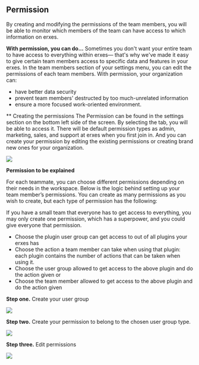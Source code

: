 ## Permission 

By creating and modifying the permissions of the team members, you will be able to monitor which members of the team can have access to which information on erxes.

**With permission, you can do...**
Sometimes you don't want your entire team to have access to everything within erxes— that's why we've made it easy to give certain team members access to specific data and features in your erxes. In the team members section of your settings menu, you can edit the permissions of each team members. With permission, your organization can:
- have better data security
- prevent team members' destructed by too much-unrelated information
- ensure a more focused work-oriented environment.

** Creating the permissions
The Permission can be found in the settings section on the bottom left side of the screen. By selecting the tab, you will be able to access it. There will be default permission types as admin, marketing, sales, and support at erxes when you first join in. And you can create your permission by editing the existing permissions or creating brand new ones for your organization.

![](https://imagedelivery.net/5m26Aj-CutMXPPNacMs_yQ/d46f460c-0548-427c-5e47-ab373f46f300/public)


**Permission to be explained**

For each teammate, you can choose different permissions depending on their needs in the workspace. Below is the logic behind setting up your team member’s permissions. You can create as many permissions as you wish to create, but each type of permission has the following:

<Note>
If you have a small team that everyone has to get access to everything, you may only create one permission, which has a superpower, and you could give everyone that permission.
</Note>

- Choose the plugin user group can get access to out of all plugins your erxes has
- Choose the action a team member can take when using that plugin: each plugin contains the number of actions that can be taken when using it.
- Choose the user group allowed to get access to the above plugin and do the action given or
- Choose the team member allowed to get access to the above plugin and do the action given


**Step one.** Create your user group

![](https://imagedelivery.net/5m26Aj-CutMXPPNacMs_yQ/e144ec57-e221-4d39-3f26-bad86f432e00/public)

**Step two.** Create your permission to belong to the chosen user group type.

![](https://imagedelivery.net/5m26Aj-CutMXPPNacMs_yQ/e6495d87-c268-43ae-28e9-dbad30845400/public)

**Step three.** Edit permissions

![](https://imagedelivery.net/5m26Aj-CutMXPPNacMs_yQ/e09a2cae-b7b3-431e-afd6-29daec614e00/public)
